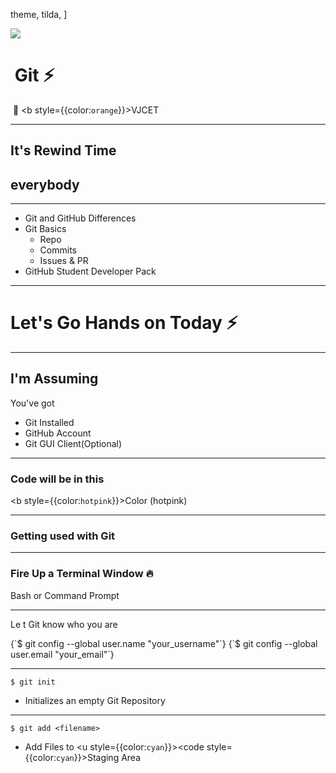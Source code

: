   theme,
  tilda,
]

<Head>
  <title>Intro to GitHub</title>
  <meta name="twitter:card" content="summary_large_image" />
  <meta name="twitter:site" content="@athulcajay" />
  <meta name="twitter:title" content="Intro to GitHub" />
  <meta name="twitter:description" content="Introduction to GitHub and not Git" />
  <meta name="twitter:image" content="https://raw.githubusercontent.com/athul/GH/master/img/expcat.png" />
</Head>



<Image src='https://images8.alphacoders.com/430/430944.jpg'>

# &nbsp;Git  :zap:

&nbsp;:wave: <b style={{color:`orange`}}>VJCET</b>

</Image>

---
## It's Rewind Time
## everybody

---

- Git and GitHub Differences
- Git Basics
    - Repo
    - Commits
    - Issues & PR 
- GitHub Student Developer Pack

---
# Let's Go Hands on Today :zap:

--- 
## I'm Assuming
You've got
- Git Installed
- GitHub Account
- Git GUI Client(Optional)

---
### Code will be in this 

<b style={{color:`hotpink`}}>Color (hotpink)</b>

---
### Getting used with Git

---
### Fire Up a Terminal Window :fire:
Bash or Command Prompt

---
Le t Git know who you are

<Highlighter language='bash'>
{`$ git config --global user.name "your_username"`}
{`$ git config --global user.email "your_email"`}
</Highlighter>


---
`$ git init`
- Initializes an empty Git Repository

---

`$ git add <filename>`
- Add Files to <u style={{color:`cyan`}}><code style={{color:`cyan`}}>Staging Area</code></u>